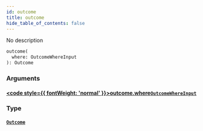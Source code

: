```yaml
---
id: outcome
title: outcome
hide_table_of_contents: false
---
```








No description

```graphql
outcome(
  where: OutcomeWhereInput
): Outcome
```


### Arguments

#### [<code style={{ fontWeight: 'normal' }}>outcome.<b>where</b></code>](#)<Bullet />[`OutcomeWhereInput`](/docs/api/inputs/outcome-where-input) <Badge class="secondary" text="input"/>
> 
> 

### Type

#### [`Outcome`](/docs/api/objects/outcome) <Badge class="secondary" text="object"/>
> 
> 





